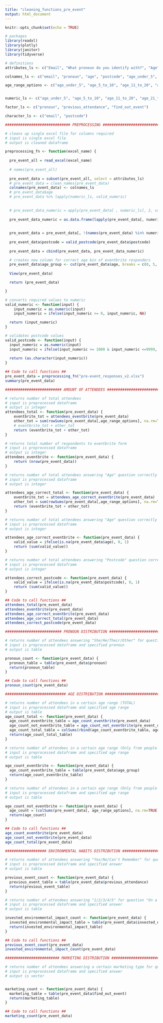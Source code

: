 ```yaml
---
title: "cleaning_functions_pre_event"
output: html_document
---
```


```r
knitr::opts_chunk$set(echo = TRUE)

# packages
library(readxl)
library(plotly)
library(janitor)
library(tidyverse)

# definitions
attributes_ls <- c("Email", "What pronoun do you identify with?", "Age", "Postcode", "How many people under (5) years are you signing up for?", "How many people in the age range(5-10) are you signing up for?", "How many people in the age range(11-20) are you signing up for?", "How many people in the age range(21-30) are you signing up for?", "How many people in the age range(31-50) are you signing up for?", "How many people in the age range(51-70) are you signing up for?", "How many people in this age range(71+) are you signing up for?", "Have you previously attended an organised clean-up event (hosted by any organisation)?", "On a scale of 1-5 how invested are you in environmental impact?(1 being the least invested)", "How did you find out about this event?" ) 

colnames_ls <- c("email", "pronoun", "age", "postcode", "age_under_5", "age_5_to_10","age_11_to_20","age_21_to_30","age_31_to_50","age_51_to_70","age_over_71", "previous_attendance", "invested_environmental_impact", "find_out_event" )

age_range_options <- c("age_under_5", "age_5_to_10", "age_11_to_20", "age_21_to_30", "age_31_to_50", "age_51_to_70", "age_over_71")


numeric_ls <- c("age_under_5", "age_5_to_10", "age_11_to_20", "age_21_to_30", "age_31_to_50", "age_51_to_70", "age_over_71", "age", "invested_environmental_impact")

factor_ls <- c("pronoun", "previous_attendance", "find_out_event")

character_ls <- c("email", "postcode")

```

```r

############################## PREPROCESSING #############################

# cleans up single excel file for columns required
# input is single excel file
# output is cleaned dataframe

preprocessing_fn <- function(excel_name) {
  
  pre_event_all = read_excel(excel_name)
  
  # names(pre_event_all)
  
  pre_event_data = subset(pre_event_all, select = attributes_ls)
  # pre_event_data = clean_names(pre_event_data)
  colnames(pre_event_data) <- colnames_ls
  # pre_event_data$age
  # pre_event_data %>% lapply(numeric_ls, valid_numeric)
    
    
  # pre_event_data_numeric = apply(pre_event_data[ , numeric_ls], 2, valid_numeric)   
  
  pre_event_data_numeric = as.data.frame(lapply(pre_event_data[, numeric_ls], valid_numeric))
  
  
  pre_event_data = pre_event_data[, !(names(pre_event_data) %in% numeric_ls)]
  
  pre_event_data$postcode = valid_postcode(pre_event_data$postcode)
  
  pre_event_data = cbind(pre_event_data, pre_event_data_numeric)

  # creates new column for correct age bin of eventbrite responders
  pre_event_data$age_group <- cut(pre_event_data$age, breaks = c(0, 5, 10, 20, 30, 50, 70, Inf), labels = age_range_options,  right = FALSE, include.lowest = TRUE)
  
  View(pre_event_data)

  return (pre_event_data)

}

# converts required values to numeric
valid_numeric <- function(input) {
    input_numeric = as.numeric(input)
    input_numeric = ifelse(input_numeric >= 0, input_numeric, NA)    

  return (input_numeric)
}

# validates postcode values
valid_postcode <- function(input) {
  input_numeric = as.numeric(input)
  input_numeric = ifelse(input_numeric >= 1000 & input_numeric <=9999, input_numeric, NA)
  
  return (as.character(input_numeric))
}

## Code to call functions ##
pre_event_data = preprocessing_fn("pre-event_responses_v2.xlsx")
summary(pre_event_data)


```


```r

########################## AMOUNT OF ATTENDEES ###########################

# returns number of total attendees
# input is preprocessed dataframe
# output is integer
attendees_total <- function(pre_event_data) {
    eventbrite_tot = attendees_eventbrite(pre_event_data)
    other_tot = sum(rowSums(pre_event_data[,age_range_options], na.rm=TRUE))
    # eventbrite_tot + other_tot
    return (eventbrite_tot + other_tot)
}

# returns total number of respondents to eventbrite form
# input is preprocessed dataframe
# output is integer
attendees_eventbrite <- function(pre_event_data) {
    return (nrow(pre_event_data))
}

# returns number of total attendees answering "Age" question correctly (TOTAL)
# input is preprocessed dataframe
# output is integer

attendees_age_correct_total <- function(pre_event_data) {
    eventbrite_tot = attendees_age_correct_eventbrite(pre_event_data)
    other_tot = sum(rowSums(pre_event_data[,age_range_options], na.rm=TRUE))
    return (eventbrite_tot + other_tot)
}

# returns number of total attendees answering "Age" question correctly (Only from people who HAVE filled out eventbrite)
# input is preprocessed dataframe
# output is integer

attendees_age_correct_eventbrite <- function(pre_event_data) {
    valid_value = ifelse(is.na(pre_event_data$age), 0, 1)
    return (sum(valid_value))
}

# returns number of total attendees answering "Postcode" question correctly
# input is preprocessed dataframe
# output is integer

attendees_correct_postcode <- function(pre_event_data) {
    valid_value = ifelse(is.na(pre_event_data$postcode), 0, 1)
    return (sum(valid_value))
}

## Code to call functions ##
attendees_total(pre_event_data)
attendees_eventbrite(pre_event_data)
attendees_age_correct_eventbrite(pre_event_data)
attendees_age_correct_total(pre_event_data)
attendees_correct_postcode(pre_event_data)
```


```r

########################## PRONOUN DISTRIBUTION ##########################

# returns number of attendees answering "She/He/Their/Other" for question "What pronoun do you identify with"
# input is preprocessed dataframe and specified pronoun
# output is table

pronoun_count <- function(pre_event_data) {
  pronoun_table = table(pre_event_data$pronoun)
  return(pronoun_table)
}

## Code to call functions ##
pronoun_count(pre_event_data)

```


```r

############################ AGE DISTRIBUTION ############################

# returns number of attendees in a certain age range (TOTAL)
# input is preprocessed dataframe and specified age range
# output is table
age_count_total <- function(pre_event_data) {
  age_count_eventbrite_table = age_count_eventbrite(pre_event_data)
  age_count_not_eventbrite_table = age_count_not_eventbrite(pre_event_data)
  age_count_total_table = colSums(rbind(age_count_eventbrite_table, age_count_not_eventbrite_table))
  return(age_count_total_table)
}

# returns number of attendees in a certain age range (Only from people who HAVE filled out eventbrite)
# input is preprocessed dataframe and specified age range
# output is table

age_count_eventbrite <- function(pre_event_data) {
  age_count_eventbrite_table = table(pre_event_data$age_group)
  return(age_count_eventbrite_table)
}

# returns number of attendees in a certain age range (Only from people who HAVEN'T filled out eventbrite)
# input is preprocessed dataframe and specified age range
# output is table

age_count_not_eventbrite <- function(pre_event_data) {
  age_count = (colSums(pre_event_data[, age_range_options], na.rm=TRUE))
  return(age_count)
}

## Code to call functions ##
age_count_eventbrite(pre_event_data)
age_count_not_eventbrite(pre_event_data)
age_count_total(pre_event_data)

```


```r

################### ENVIRONMENTAL HABITS DISTRIBUTION ####################

# returns number of attendees answering "Yes/No/Can't Remember" for question "Have you previously attended an organised clean-up event (hosted by any organisation)?"
# input is preprocessed dataframe and specified answer
# output is table

previous_event_count <- function(pre_event_data) {
  previous_event_table = table(pre_event_data$previous_attendance)
  return(previous_event_table)
}

# returns number of attendees answering "1/2/3/4/5" for question "On a scale of 1-5 how invested are you in environmental impact?(1 being the least invested)"
# input is preprocessed dataframe and specified answer
# output is table

invested_environmental_impact_count <- function(pre_event_data) {
  invested_environmental_impact_table = table(pre_event_data$invested_environmental_impact)
  return(invested_environmental_impact_table)
}

## Code to call functions ##
previous_event_count(pre_event_data)
invested_environmental_impact_count(pre_event_data)

```

```r

######################### MARKETING DISTRIBUTION #########################

# returns number of attendees answering a certain marketing type for question "How did you find out about this event?"
# input is preprocessed dataframe and specified answer
# output is vector


marketing_count <- function(pre_event_data) {
  marketing_table = table(pre_event_data$find_out_event)
  return(marketing_table)
}

## Code to call functions ##
marketing_count(pre_event_data)

```

